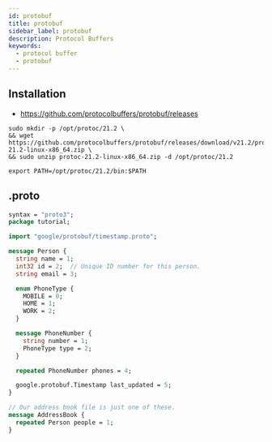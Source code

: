 ```yaml
---
id: protobuf
title: protobuf
sidebar_label: protobuf
description: Protocol Buffers
keywords:
  - protocol buffer
  - protobuf
---
```


## Installation

- https://github.com/protocolbuffers/protobuf/releases

```shell
sudo mkdir -p /opt/protoc/21.2 \
&& wget https://github.com/protocolbuffers/protobuf/releases/download/v21.2/protoc-21.2-linux-x86_64.zip \
&& sudo unzip protoc-21.2-linux-x86_64.zip -d /opt/protoc/21.2
```

```shell title="~/.zshrc"
export PATH=/opt/protoc/21.2/bin:$PATH
```

## .proto

```protobuf
syntax = "proto3";
package tutorial;

import "google/protobuf/timestamp.proto";

message Person {
  string name = 1;
  int32 id = 2;  // Unique ID number for this person.
  string email = 3;

  enum PhoneType {
    MOBILE = 0;
    HOME = 1;
    WORK = 2;
  }

  message PhoneNumber {
    string number = 1;
    PhoneType type = 2;
  }

  repeated PhoneNumber phones = 4;

  google.protobuf.Timestamp last_updated = 5;
}

// Our address book file is just one of these.
message AddressBook {
  repeated Person people = 1;
}
```
